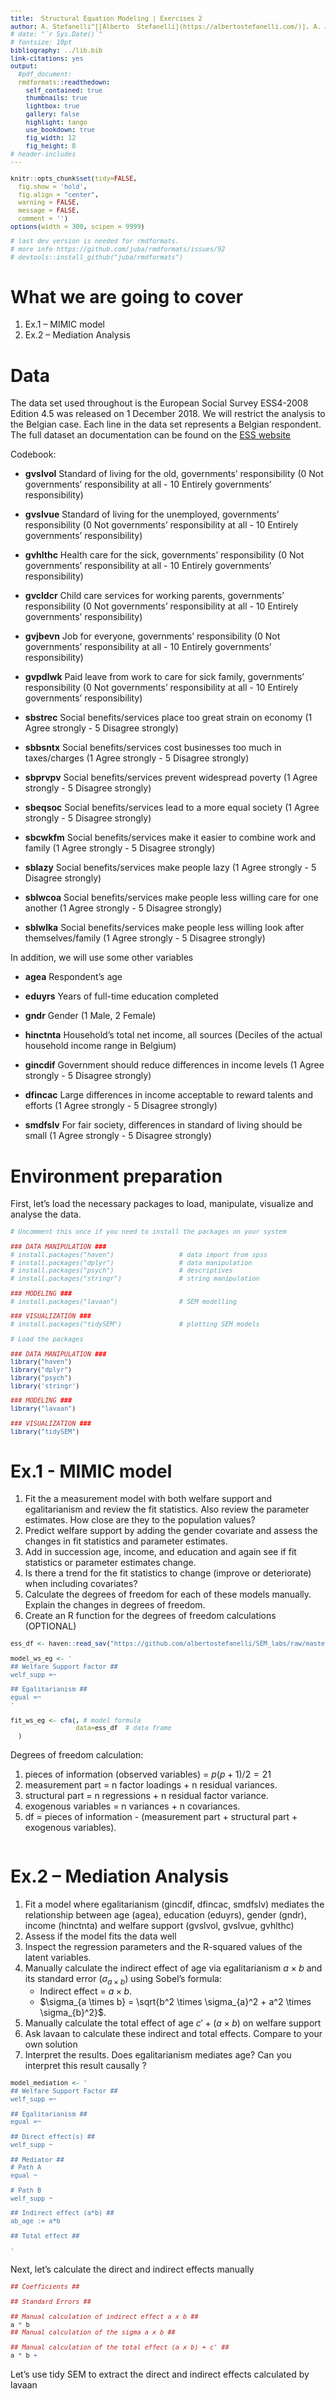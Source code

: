 ```yaml
---
title:  Structural Equation Modeling | Exercises 2
author: A. Stefanelli^[[Alberto  Stefanelli](https://albertostefanelli.com/)], A. Alanya^[[Ahu Alanya](https://www.kuleuven.be/wieiswie/en/person/00081320)], B. Meuleman^[[Bart Meuleman](https://www.kuleuven.be/wieiswie/en/person/00041613)]
# date: "`r Sys.Date()`"
# fontsize: 10pt 
bibliography: ../lib.bib
link-citations: yes
output:
  #pdf_document:
  rmdformats::readthedown:
    self_contained: true
    thumbnails: true
    lightbox: true
    gallery: false
    highlight: tango
    use_bookdown: true
    fig_width: 12
    fig_height: 8
# header-includes
---
```


<style type="text/css">
#content {
    max-width: 1500px !important;
/*    !margin-left: 300px !important;
*/
}
#table-of-contents {
    width: 300px !important;
}

#postamble {
  font-size: 10px;
}

pre{
  background-color: #FFFFFF;
    font-size: 12px;
}
pre:not([class]) {
  background-color: #D8D8D8;
    color: black;
}

</style>

```r

knitr::opts_chunk$set(tidy=FALSE, 
  fig.show = 'hold', 
  fig.align = "center", 
  warning = FALSE, 
  message = FALSE, 
  comment = '')
options(width = 300, scipen = 9999)

# last dev version is needed for rmdformats.
# more info https://github.com/juba/rmdformats/issues/92 
# devtools::install_github("juba/rmdformats")

```


# What we are going to cover 

1. Ex.1 -- MIMIC model
2. Ex.2 -- Mediation Analysis

# Data 

The data set used throughout is the European Social Survey ESS4-2008 Edition 4.5 was released on 1 December 2018. We will restrict the analysis to the Belgian case. Each line in the data set represents a Belgian respondent. The full dataset an documentation can be found on the [ESS website](https://www.europeansocialsurvey.org/data/download.html?r=4)

Codebook:

- **gvslvol** Standard of living for the old, governments' responsibility (0 Not governments' responsibility at all - 10 Entirely governments' responsibility)
- **gvslvue** Standard of living for the unemployed, governments' responsibility (0 Not governments' responsibility at all - 10 Entirely governments' responsibility)
- **gvhlthc** Health care for the sick, governments' responsibility (0 Not governments' responsibility at all - 10 Entirely governments' responsibility)
- **gvcldcr** Child care services for working parents, governments' responsibility (0 Not governments' responsibility at all - 10 Entirely governments' responsibility)
- **gvjbevn** Job for everyone, governments' responsibility (0 Not governments' responsibility at all - 10 Entirely governments' responsibility)
- **gvpdlwk** Paid leave from work to care for sick family, governments' responsibility (0 Not governments' responsibility at all - 10 Entirely governments' responsibility)

- **sbstrec** Social benefits/services place too great strain on economy (1 Agree strongly - 5 Disagree strongly)
- **sbbsntx** Social benefits/services cost businesses too much in taxes/charges (1 Agree strongly - 5 Disagree strongly)
- **sbprvpv** Social benefits/services prevent widespread poverty (1 Agree strongly - 5 Disagree strongly)
- **sbeqsoc** Social benefits/services lead to a more equal society (1 Agree strongly - 5 Disagree strongly)
- **sbcwkfm** Social benefits/services make it easier to combine work and family (1 Agree strongly - 5 Disagree strongly)
- **sblazy**  Social benefits/services make people lazy (1 Agree strongly - 5 Disagree strongly)
- **sblwcoa** Social benefits/services make people less willing care for one another (1 Agree strongly - 5 Disagree strongly)
- **sblwlka** Social benefits/services make people less willing look after themselves/family (1 Agree strongly - 5 Disagree strongly)

In addition, we will use some other variables 

- **agea** Respondent's age
- **eduyrs** Years of full-time education completed
- **gndr** Gender (1 Male, 2 Female)
- **hinctnta** Household's total net income, all sources (Deciles of the actual household income range in Belgium)

- **gincdif** Government should reduce differences in income levels  (1 Agree strongly - 5 Disagree strongly)
- **dfincac** Large differences in income acceptable to reward talents and efforts  (1 Agree strongly - 5 Disagree strongly)
- **smdfslv** For fair society, differences in standard of living should be small  (1 Agree strongly - 5 Disagree strongly)


# Environment preparation 

First, let's load the necessary packages to load, manipulate, visualize and analyse the data. 

```r
# Uncomment this once if you need to install the packages on your system 

### DATA MANIPULATION ###
# install.packages("haven")                 # data import from spss
# install.packages("dplyr")                 # data manipulation
# install.packages("psych")                 # descriptives
# install.packages("stringr")               # string manipulation

### MODELING ###
# install.packages("lavaan")                # SEM modelling

### VISUALIZATION ###
# install.packages("tidySEM")               # plotting SEM models

# Load the packages 

### DATA MANIPULATION ###
library("haven")        
library("dplyr")      
library("psych")
library('stringr')

### MODELING ###
library("lavaan")       

### VISUALIZATION ###
library("tidySEM")

```

# Ex.1 - MIMIC model

1. Fit the a measurement model with both welfare support and egalitarianism and review the fit statistics. Also review the parameter estimates. How close are they to the population values?
2. Predict welfare support by adding the gender covariate and assess the changes in fit statistics and parameter estimates.
3. Add in succession age, income, and education and again see if fit statistics or parameter estimates change.
4. Is there a trend for the fit statistics to change (improve or deteriorate) when including covariates?
5. Calculate the degrees of freedom for each of these models manually. Explain the changes in degrees of freedom. 
6. Create an R function for the  degrees of freedom calculations (OPTIONAL)
<!-- 7. Use the sample to simulate 300 simulated dataset and compare the RMSA between the measurement model and the model with the age covariate (OPTIONAL).  -->

```r
ess_df <- haven::read_sav("https://github.com/albertostefanelli/SEM_labs/raw/master/data/ESS4_belgium.sav")

model_ws_eg <- '
## Welfare Support Factor ##
welf_supp =~ 

## Egalitarianism ##
egual =~  
'

fit_ws_eg <- cfa(, # model formula
                 data=ess_df  # data frame
  )


```


Degrees of freedom calculation:

1. pieces of information (observed variables) = $p(p+1)/2=21$
2. measurement part = n factor loadings + n residual variances. 
3. structural part = n regressions + n residual factor variance.
4. exogenous variables = n variances + n covariances.
5. df = pieces of information - (measurement part + structural part + exogenous variables). 


```r

```

#  Ex.2 -- Mediation Analysis

1. Fit a model where egalitarianism (gincdif, dfincac, smdfslv) mediates the relationship between age (agea), education (eduyrs), gender (gndr), income (hinctnta) and welfare support (gvslvol, gvslvue, gvhlthc)
2. Assess if the model fits the data well
3. Inspect the regression parameters and the R-squared values of the latent variables.
4. Manually calculate the indirect effect of age via egalitarianism $a \times b$ and its standard error ($\sigma_{a \times b}$) using Sobel’s formula:
    - Indirect effect = $a \times b$.
    - $\sigma_{a \times b} = \sqrt{b^2 \times \sigma_{a}^2 + a^2 \times \sigma_{b}^2}$.
5. Manually calculate the total effect of age $c' + (a \times b)$ on welfare support 
6. Ask lavaan to calculate these indirect and total effects. Compare to your own solution
7. Interpret the results. Does egalitarianism mediates age? Can you interpret this result causally ? 


```r

model_mediation <- '
## Welfare Support Factor ##
welf_supp =~ 

## Egalitarianism ##
egual =~ 

## Direct effect(s) ##
welf_supp ~ 

## Mediator ##
# Path A
egual ~

# Path B
welf_supp ~ 

## Indirect effect (a*b) ##
ab_age := a*b

## Total effect ##

'

```


Next, let's calculate the direct and indirect effects manually 

```r
## Coefficients ## 

## Standard Errors ## 

## Manual calculation of indirect effect a x b ## 
a * b
## Manual calculation of the sigma a x b ## 

## Manual calculation of the total effect (a x b) + c' ## 
a * b +

```

Let's use tidy SEM to extract the direct and indirect effects calculated by lavaan 

```r


```

